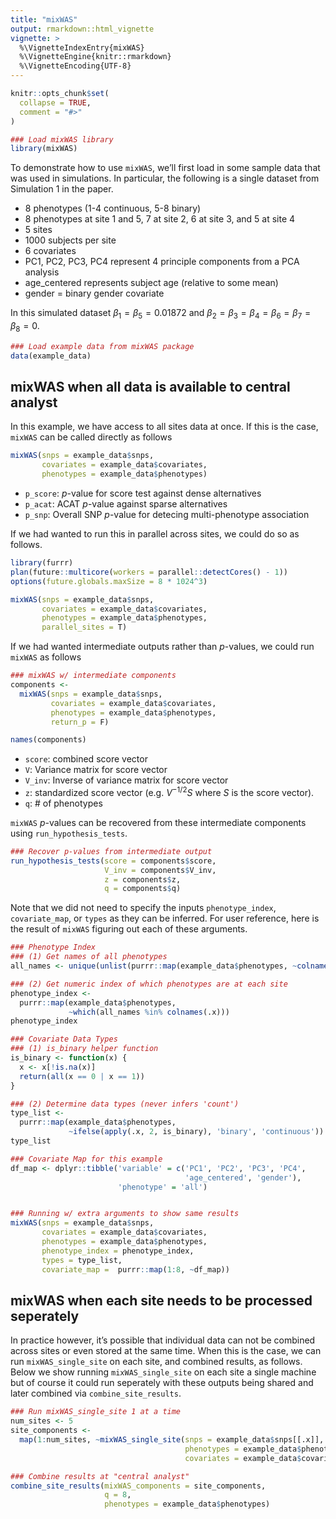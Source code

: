 ```yaml
---
title: "mixWAS"
output: rmarkdown::html_vignette
vignette: >
  %\VignetteIndexEntry{mixWAS}
  %\VignetteEngine{knitr::rmarkdown}
  %\VignetteEncoding{UTF-8}
---
```


```r
knitr::opts_chunk$set(
  collapse = TRUE,
  comment = "#>"
)
```

```r
### Load mixWAS library
library(mixWAS)
```

To demonstrate how to use `mixWAS`, we'll first load in some sample data that was used in simulations. In particular, the following is a single dataset from Simulation 1 in the paper.

* 8 phenotypes (1-4 continuous, 5-8 binary)
* 8 phenotypes at site 1 and 5, 7 at site 2, 6 at site 3, and 5 at site 4
* 5 sites
* 1000 subjects per site
* 6 covariates 
* PC1, PC2, PC3, PC4 represent 4 principle components from a PCA analysis
* age_centered represents subject age (relative to some mean)
* gender = binary gender covariate

In this simulated dataset $\beta_1 = \beta_5 = 0.01872$ and $\beta_2 = \beta_3 = \beta_4 = \beta_6 = \beta_7 = \beta_8 = 0$.

```r
### Load example data from mixWAS package
data(example_data)
```


## mixWAS when all data is available to central analyst

In this example, we have access to all sites data at once. If this is the case, `mixWAS` can be called directly as follows
```r
mixWAS(snps = example_data$snps,
       covariates = example_data$covariates,
       phenotypes = example_data$phenotypes)
```

* `p_score`: $p$-value for score test against dense alternatives
* `p_acat`: ACAT $p$-value against sparse alternatives
* `p_snp`: Overall SNP $p$-value for detecing multi-phenotype association

If we had wanted to run this in parallel across sites, we could do so as follows.

```r
library(furrr)
plan(future::multicore(workers = parallel::detectCores() - 1))
options(future.globals.maxSize = 8 * 1024^3)

mixWAS(snps = example_data$snps,
       covariates = example_data$covariates,
       phenotypes = example_data$phenotypes,
       parallel_sites = T)
```

If we had wanted intermediate outputs rather than $p$-values, we could run `mixWAS` as follows
```r
### mixWAS w/ intermediate components
components <- 
  mixWAS(snps = example_data$snps,
         covariates = example_data$covariates,
         phenotypes = example_data$phenotypes,
         return_p = F)

names(components)
```

* `score`: combined score vector
* `V`: Variance matrix for score vector
* `V_inv`: Inverse of variance matrix for score vector
* `z`: standardized score vector (e.g. $V^{-1/2} S$ where $S$ is the score vector).
* `q`: # of phenotypes

`mixWAS` $p$-values can be recovered from these intermediate components using `run_hypothesis_tests`.

```r
### Recover p-values from intermediate output
run_hypothesis_tests(score = components$score,
                     V_inv = components$V_inv,
                     z = components$z,
                     q = components$q)

```

Note that we did not need to specify the inputs `phenotype_index`, `covariate_map`, or `types` as they can be inferred. For user reference, here is the result of `mixWAS` figuring out each of these arguments.

```r
### Phenotype Index
### (1) Get names of all phenotypes
all_names <- unique(unlist(purrr::map(example_data$phenotypes, ~colnames(.x))))

### (2) Get numeric index of which phenotypes are at each site
phenotype_index <- 
  purrr::map(example_data$phenotypes, 
             ~which(all_names %in% colnames(.x)))
phenotype_index

### Covariate Data Types
### (1) is_binary helper function
is_binary <- function(x) {
  x <- x[!is.na(x)]
  return(all(x == 0 | x == 1))
}

### (2) Determine data types (never infers 'count')
type_list <-
  purrr::map(example_data$phenotypes, 
             ~ifelse(apply(.x, 2, is_binary), 'binary', 'continuous'))
type_list

### Covariate Map for this example
df_map <- dplyr::tibble('variable' = c('PC1', 'PC2', 'PC3', 'PC4', 
                                       'age_centered', 'gender'),
                        'phenotype' = 'all')


### Running w/ extra arguments to show same results
mixWAS(snps = example_data$snps,
       covariates = example_data$covariates,
       phenotypes = example_data$phenotypes,
       phenotype_index = phenotype_index,
       types = type_list,
       covariate_map =  purrr::map(1:8, ~df_map))

```


## mixWAS when each site needs to be processed seperately

In practice however, it's possible that individual data can not be combined across sites or even stored at the same time. When this is the case, we can run `mixWAS_single_site` on each site, and combined results, as follows. Below we show running `mixWAS_single_site` on each site a single machine but of course it could run seperately with these outputs being shared and later combined via `combine_site_results`.


```r
### Run mixWAS_single_site 1 at a time
num_sites <- 5
site_components <-
  map(1:num_sites, ~mixWAS_single_site(snps = example_data$snps[[.x]],
                                       phenotypes = example_data$phenotypes[[.x]],
                                       covariates = example_data$covariates[[.x]]))

### Combine results at "central analyst"
combine_site_results(mixWAS_components = site_components,
                     q = 8,
                     phenotypes = example_data$phenotypes)

```
